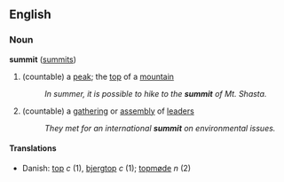 ==English==
===Noun===
'''summit''' ([[summits]])

#(countable) a [[peak]]; the [[top]] of a [[mountain]]
#:''In summer, it is possible to hike to the '''summit''' of Mt. Shasta.''
#(countable) a [[gathering]] or [[assembly]] of [[leaders]]
#:''They met for an international '''summit''' on environmental issues.''

====Translations====
*Danish: [[top]] ''c'' (1), [[bjergtop]] ''c'' (1); [[topmøde]] ''n'' (2)